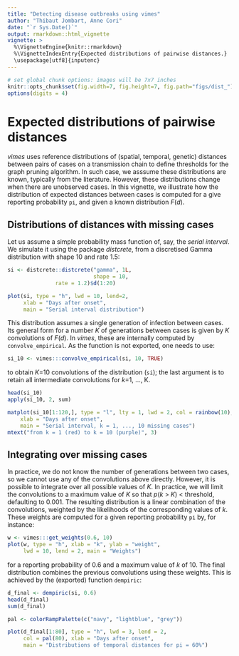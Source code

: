 ```yaml
---
title: "Detecting disease outbreaks using vimes"
author: "Thibaut Jombart, Anne Cori"
date: "`r Sys.Date()`"
output: rmarkdown::html_vignette
vignette: >
  %\VignetteEngine{knitr::rmarkdown}
  %\VignetteIndexEntry{Expected distributions of pairwise distances.}
  \usepackage[utf8]{inputenc}
---
```



```r
# set global chunk options: images will be 7x7 inches
knitr::opts_chunk$set(fig.width=7, fig.height=7, fig.path="figs/dist_")
options(digits = 4)
```

Expected distributions of pairwise distances
============================================

*vimes* uses reference distributions of (spatial, temporal, genetic) distances
 between pairs of cases on a transmission chain to define thresholds for the
 graph pruning algorithm. In such case, we asssume these distributions are
 known, typically from the literature. However, these distributions change when
 there are unobserved cases. In this vignette, we illustrate how the
 distribution of expected distances between cases is computed for a give
 reporting probability `pi`, and given a known distribution *F*(*d*).



Distributions of distances with missing cases
---------------------------------------------

Let us assume a simple probability mass function of, say, the *serial
interval*. We simulate it using the package *distcrete*, from a discretised
Gamma distribution with shape 10 and rate 1.5:

```r

si <- distcrete::distcrete("gamma", 1L,
                           shape = 10,
			   rate = 1.2)$d(1:20)

plot(si, type = "h", lwd = 10, lend=2,
     xlab = "Days after onset",
     main = "Serial interval distribution")

```

This distribution assumes a single generation of infection between cases. Its
general form for a number *K* of generations between cases is given by $K$
convolutions of *F*(*d*). In *vimes*, these are internally computed by
`convolve_empirical`. As the function is not exported, one needs to use:

```r

si_10 <- vimes:::convolve_empirical(si, 10, TRUE)

```

to obtain *K*=10 convolutions of the distribution (`si`); the last argument is
to retain all intermediate convolutions for *k*=1, ..., K. 

```r

head(si_10)
apply(si_10, 2, sum)

matplot(si_10[1:120,], type = "l", lty = 1, lwd = 2, col = rainbow(10),
	xlab = "Days after onset",
	main = "Serial interval, k = 1, ..., 10 missing cases")
mtext("from k = 1 (red) to k = 10 (purple)", 3)

```






Integrating over missing cases
------------------------------

In practice, we do not know the number of generations between two cases, so we
cannot use any of the convolutions above directly. However, it is possible to
integrate over all possible values of *K*. In practice, we will limit the
convolutions to a maximum value of *K* so that *p*(*k* > *K*) < threshold,
defaulting to 0.001. The resulting distribution is a linear combination of the
convolutions, weighted by the likelihoods of the corresponding values of
*k*. These weights are computed for a given reporting probability `pi` by, for
instance:

```r

w <- vimes:::get_weights(0.6, 10)
plot(w, type = "h", xlab = "k", ylab = "weight",
     lwd = 10, lend = 2, main = "Weights")

```

for a reporting probability of 0.6 and a maximum value of *k* of 10.  The final
distribution combines the previous convolutions using these weights. This is
achieved by the (exported) function `dempiric`:

```r

d_final <- dempiric(si, 0.6)
head(d_final)
sum(d_final)

pal <- colorRampPalette(c("navy", "lightblue", "grey"))

plot(d_final[1:80], type = "h", lwd = 3, lend = 2,
     col = pal(80), xlab = "Days after onset",
     main = "Distributions of temporal distances for pi = 60%")

```